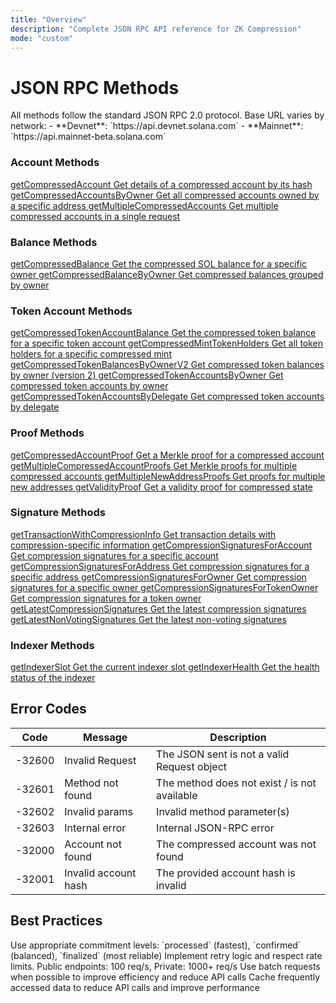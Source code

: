 ```yaml
---
title: "Overview"
description: "Complete JSON RPC API reference for ZK Compression"
mode: "custom"
---
```


<div className="overview-page-container">

# JSON RPC Methods

<div className="overview-info-section">
  <Info>
    All methods follow the standard JSON RPC 2.0 protocol. Base URL varies by
    network: - **Devnet**: `https://api.devnet.solana.com` - **Mainnet**:
    `https://api.mainnet-beta.solana.com`
  </Info>
</div>

<div className="methods-grid">

<div className="method-category">
  <div className="category-header" style={{ marginBottom: "0.75rem" }}>
    <h3 style={{ marginBottom: "0" }}>
      <Icon icon="user" size={20} style={{ marginRight: "8px" }} /> Account
      Methods
    </h3>
  </div>
  <div className="method-links">
    <a
      href="/api-reference/json-rpc-methods/getCompressedAccount"
      className="method-link"
    >
      <span className="method-name">getCompressedAccount</span>
      <span className="method-desc">
        Get details of a compressed account by its hash
      </span>
    </a>
    <a
      href="/api-reference/json-rpc-methods/getCompressedAccountsByOwner"
      className="method-link"
    >
      <span className="method-name">getCompressedAccountsByOwner</span>
      <span className="method-desc">
        Get all compressed accounts owned by a specific address
      </span>
    </a>
    <a
      href="/api-reference/json-rpc-methods/getMultipleCompressedAccounts"
      className="method-link"
    >
      <span className="method-name">getMultipleCompressedAccounts</span>
      <span className="method-desc">
        Get multiple compressed accounts in a single request
      </span>
    </a>
  </div>
</div>

<div className="method-category">
  <div className="category-header" style={{ marginBottom: "0.75rem" }}>
    <h3 style={{ marginBottom: "0" }}>
      <Icon icon="coins" size={20} style={{ marginRight: "8px" }} /> Balance
      Methods
    </h3>
  </div>
  <div className="method-links">
    <a
      href="/api-reference/json-rpc-methods/getCompressedBalance"
      className="method-link"
    >
      <span className="method-name">getCompressedBalance</span>
      <span className="method-desc">
        Get the compressed SOL balance for a specific owner
      </span>
    </a>
    <a
      href="/api-reference/json-rpc-methods/getCompressedBalanceByOwner"
      className="method-link"
    >
      <span className="method-name">getCompressedBalanceByOwner</span>
      <span className="method-desc">
        Get compressed balances grouped by owner
      </span>
    </a>
  </div>
</div>

<div className="method-category">
  <div className="category-header" style={{ marginBottom: "0.75rem" }}>
    <h3 style={{ marginBottom: "0" }}>
      <Icon icon="credit-card" size={20} style={{ marginRight: "8px" }} /> Token
      Account Methods
    </h3>
  </div>
  <div className="method-links">
    <a
      href="/api-reference/json-rpc-methods/getCompressedTokenAccountBalance"
      className="method-link"
    >
      <span className="method-name">getCompressedTokenAccountBalance</span>
      <span className="method-desc">
        Get the compressed token balance for a specific token account
      </span>
    </a>
    <a
      href="/api-reference/json-rpc-methods/getCompressedMintTokenHolders"
      className="method-link"
    >
      <span className="method-name">getCompressedMintTokenHolders</span>
      <span className="method-desc">
        Get all token holders for a specific compressed mint
      </span>
    </a>
    <a
      href="/api-reference/json-rpc-methods/getCompressedTokenBalancesByOwnerV2"
      className="method-link"
    >
      <span className="method-name">getCompressedTokenBalancesByOwnerV2</span>
      <span className="method-desc">
        Get compressed token balances by owner (version 2)
      </span>
    </a>
    <a
      href="/api-reference/json-rpc-methods/getCompressedTokenAccountsByOwner"
      className="method-link"
    >
      <span className="method-name">getCompressedTokenAccountsByOwner</span>
      <span className="method-desc">
        Get compressed token accounts by owner
      </span>
    </a>
    <a
      href="/api-reference/json-rpc-methods/getCompressedTokenAccountsByDelegate"
      className="method-link"
    >
      <span className="method-name">getCompressedTokenAccountsByDelegate</span>
      <span className="method-desc">
        Get compressed token accounts by delegate
      </span>
    </a>
  </div>
</div>

<div className="method-category">
  <div className="category-header" style={{ marginBottom: "0.75rem" }}>
    <h3 style={{ marginBottom: "0" }}>
      <Icon icon="shield" size={20} style={{ marginRight: "8px" }} /> Proof
      Methods
    </h3>
  </div>
  <div className="method-links">
    <a
      href="/api-reference/json-rpc-methods/getCompressedAccountProof"
      className="method-link"
    >
      <span className="method-name">getCompressedAccountProof</span>
      <span className="method-desc">
        Get a Merkle proof for a compressed account
      </span>
    </a>
    <a
      href="/api-reference/json-rpc-methods/getMultipleCompressedAccountProofs"
      className="method-link"
    >
      <span className="method-name">getMultipleCompressedAccountProofs</span>
      <span className="method-desc">
        Get Merkle proofs for multiple compressed accounts
      </span>
    </a>
    <a
      href="/api-reference/json-rpc-methods/getMultipleNewAddressProofs"
      className="method-link"
    >
      <span className="method-name">getMultipleNewAddressProofs</span>
      <span className="method-desc">Get proofs for multiple new addresses</span>
    </a>
    <a
      href="/api-reference/json-rpc-methods/getValidityProof"
      className="method-link"
    >
      <span className="method-name">getValidityProof</span>
      <span className="method-desc">
        Get a validity proof for compressed state
      </span>
    </a>
  </div>
</div>

<div className="method-category">
  <div className="category-header" style={{ marginBottom: "0.75rem" }}>
    <h3 style={{ marginBottom: "0" }}>
      <Icon icon="pen" size={20} style={{ marginRight: "8px" }} /> Signature
      Methods
    </h3>
  </div>
  <div className="method-links">
    <a
      href="/api-reference/json-rpc-methods/getTransactionWithCompressionInfo"
      className="method-link"
    >
      <span className="method-name">getTransactionWithCompressionInfo</span>
      <span className="method-desc">
        Get transaction details with compression-specific information
      </span>
    </a>
    <a
      href="/api-reference/json-rpc-methods/getCompressionSignaturesForAccount"
      className="method-link"
    >
      <span className="method-name">getCompressionSignaturesForAccount</span>
      <span className="method-desc">
        Get compression signatures for a specific account
      </span>
    </a>
    <a
      href="/api-reference/json-rpc-methods/getCompressionSignaturesForAddress"
      className="method-link"
    >
      <span className="method-name">getCompressionSignaturesForAddress</span>
      <span className="method-desc">
        Get compression signatures for a specific address
      </span>
    </a>
    <a
      href="/api-reference/json-rpc-methods/getCompressionSignaturesForOwner"
      className="method-link"
    >
      <span className="method-name">getCompressionSignaturesForOwner</span>
      <span className="method-desc">
        Get compression signatures for a specific owner
      </span>
    </a>
    <a
      href="/api-reference/json-rpc-methods/getCompressionSignaturesForTokenOwner"
      className="method-link"
    >
      <span className="method-name">getCompressionSignaturesForTokenOwner</span>
      <span className="method-desc">
        Get compression signatures for a token owner
      </span>
    </a>
    <a
      href="/api-reference/json-rpc-methods/getLatestCompressionSignatures"
      className="method-link"
    >
      <span className="method-name">getLatestCompressionSignatures</span>
      <span className="method-desc">Get the latest compression signatures</span>
    </a>
    <a
      href="/api-reference/json-rpc-methods/getLatestNonVotingSignatures"
      className="method-link"
    >
      <span className="method-name">getLatestNonVotingSignatures</span>
      <span className="method-desc">Get the latest non-voting signatures</span>
    </a>
  </div>
</div>

<div className="method-category method-indexer">
  <div className="category-header" style={{ marginBottom: "0.75rem" }}>
    <h3 style={{ marginBottom: "0" }}>
      <Icon icon="search" size={20} style={{ marginRight: "8px" }} /> Indexer
      Methods
    </h3>
  </div>
  <div className="method-links">
    <a
      href="/api-reference/json-rpc-methods/getIndexerSlot"
      className="method-link"
    >
      <span className="method-name">getIndexerSlot</span>
      <span className="method-desc">Get the current indexer slot</span>
    </a>
    <a
      href="/api-reference/json-rpc-methods/getIndexerHealth"
      className="method-link"
    >
      <span className="method-name">getIndexerHealth</span>
      <span className="method-desc">Get the health status of the indexer</span>
    </a>
  </div>
</div>

</div>

<div className="bottom-sections">

<div className="error-codes-section">
<h2>Error Codes</h2>

| Code   | Message              | Description                                  |
| ------ | -------------------- | -------------------------------------------- |
| -32600 | Invalid Request      | The JSON sent is not a valid Request object  |
| -32601 | Method not found     | The method does not exist / is not available |
| -32602 | Invalid params       | Invalid method parameter(s)                  |
| -32603 | Internal error       | Internal JSON-RPC error                      |
| -32000 | Account not found    | The compressed account was not found         |
| -32001 | Invalid account hash | The provided account hash is invalid         |

</div>

<div className="best-practices-section">
<h2>Best Practices</h2>

<CardGroup cols={2}>
  <Card title="Commitment Levels" icon="shield-check">
    Use appropriate commitment levels: `processed` (fastest), `confirmed`
    (balanced), `finalized` (most reliable)
  </Card>
  <Card title="Rate Limiting" icon="gauge-high">
    Implement retry logic and respect rate limits. Public endpoints: 100 req/s,
    Private: 1000+ req/s
  </Card>
  <Card title="Batch Requests" icon="layer-group">
    Use batch requests when possible to improve efficiency and reduce API calls
  </Card>
  <Card title="Caching" icon="database">
    Cache frequently accessed data to reduce API calls and improve performance
  </Card>
</CardGroup>
</div>

</div>

</div>
